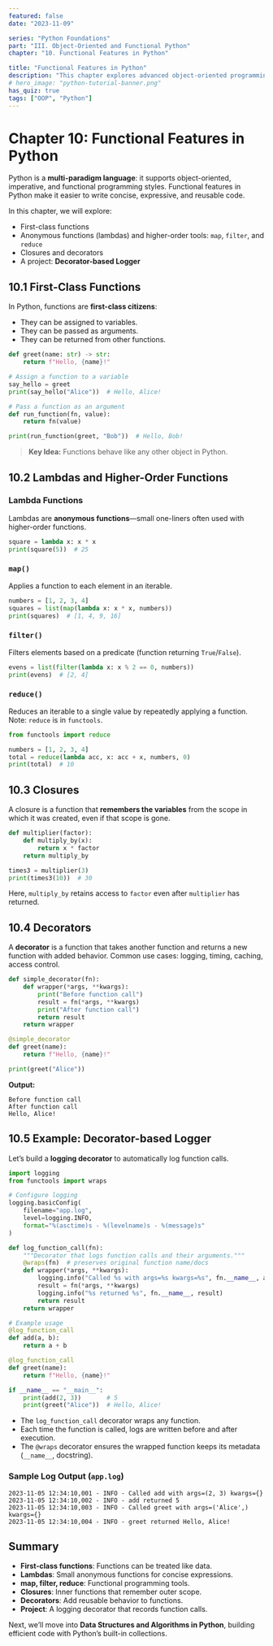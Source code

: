 ```yaml
---
featured: false
date: "2023-11-09"

series: "Python Foundations"
part: "III. Object-Oriented and Functional Python"
chapter: "10. Functional Features in Python"

title: "Functional Features in Python"
description: "This chapter explores advanced object-oriented programming (OOP) concepts in Python to help you build more flexible, reusable, and scalable software systems."
# hero_image: "python-tutorial-banner.png"
has_quiz: true
tags: ["OOP", "Python"]
---
```


# Chapter 10: Functional Features in Python

Python is a **multi-paradigm language**: it supports object-oriented, imperative, and functional programming styles. Functional features in Python make it easier to write concise, expressive, and reusable code.

In this chapter, we will explore:

* First-class functions
* Anonymous functions (lambdas) and higher-order tools: `map`, `filter`, and `reduce`
* Closures and decorators
* A project: **Decorator-based Logger**

## 10.1 First-Class Functions

In Python, functions are **first-class citizens**:

* They can be assigned to variables.
* They can be passed as arguments.
* They can be returned from other functions.

```python
def greet(name: str) -> str:
    return f"Hello, {name}!"

# Assign a function to a variable
say_hello = greet
print(say_hello("Alice"))  # Hello, Alice!

# Pass a function as an argument
def run_function(fn, value):
    return fn(value)

print(run_function(greet, "Bob"))  # Hello, Bob!
```

> **Key Idea:** Functions behave like any other object in Python.

## 10.2 Lambdas and Higher-Order Functions

### Lambda Functions

Lambdas are **anonymous functions**—small one-liners often used with higher-order functions.

```python
square = lambda x: x * x
print(square(5))  # 25
```

### `map()`

Applies a function to each element in an iterable.

```python
numbers = [1, 2, 3, 4]
squares = list(map(lambda x: x * x, numbers))
print(squares)  # [1, 4, 9, 16]
```

### `filter()`

Filters elements based on a predicate (function returning `True`/`False`).

```python
evens = list(filter(lambda x: x % 2 == 0, numbers))
print(evens)  # [2, 4]
```

### `reduce()`

Reduces an iterable to a single value by repeatedly applying a function.
Note: `reduce` is in `functools`.

```python
from functools import reduce

numbers = [1, 2, 3, 4]
total = reduce(lambda acc, x: acc + x, numbers, 0)
print(total)  # 10
```

## 10.3 Closures

A closure is a function that **remembers the variables** from the scope in which it was created, even if that scope is gone.

```python
def multiplier(factor):
    def multiply_by(x):
        return x * factor
    return multiply_by

times3 = multiplier(3)
print(times3(10))  # 30
```

Here, `multiply_by` retains access to `factor` even after `multiplier` has returned.

## 10.4 Decorators

A **decorator** is a function that takes another function and returns a new function with added behavior.
Common use cases: logging, timing, caching, access control.

```python
def simple_decorator(fn):
    def wrapper(*args, **kwargs):
        print("Before function call")
        result = fn(*args, **kwargs)
        print("After function call")
        return result
    return wrapper

@simple_decorator
def greet(name):
    return f"Hello, {name}!"

print(greet("Alice"))
```

**Output:**

```
Before function call
After function call
Hello, Alice!
```

## 10.5 Example: Decorator-based Logger

Let’s build a **logging decorator** to automatically log function calls.

```python
import logging
from functools import wraps

# Configure logging
logging.basicConfig(
    filename="app.log",
    level=logging.INFO,
    format="%(asctime)s - %(levelname)s - %(message)s"
)

def log_function_call(fn):
    """Decorator that logs function calls and their arguments."""
    @wraps(fn)  # preserves original function name/docs
    def wrapper(*args, **kwargs):
        logging.info("Called %s with args=%s kwargs=%s", fn.__name__, args, kwargs)
        result = fn(*args, **kwargs)
        logging.info("%s returned %s", fn.__name__, result)
        return result
    return wrapper

# Example usage
@log_function_call
def add(a, b):
    return a + b

@log_function_call
def greet(name):
    return f"Hello, {name}!"

if __name__ == "__main__":
    print(add(2, 3))       # 5
    print(greet("Alice"))  # Hello, Alice!
```

* The `log_function_call` decorator wraps any function.
* Each time the function is called, logs are written before and after execution.
* The `@wraps` decorator ensures the wrapped function keeps its metadata (`__name__`, docstring).

### Sample Log Output (`app.log`)

```
2023-11-05 12:34:10,001 - INFO - Called add with args=(2, 3) kwargs={}
2023-11-05 12:34:10,002 - INFO - add returned 5
2023-11-05 12:34:10,003 - INFO - Called greet with args=('Alice',) kwargs={}
2023-11-05 12:34:10,004 - INFO - greet returned Hello, Alice!
```

## Summary

* **First-class functions**: Functions can be treated like data.
* **Lambdas**: Small anonymous functions for concise expressions.
* **map, filter, reduce**: Functional programming tools.
* **Closures**: Inner functions that remember outer scope.
* **Decorators**: Add reusable behavior to functions.
* **Project**: A logging decorator that records function calls.

Next, we’ll move into **Data Structures and Algorithms in Python**, building efficient code with Python’s built-in collections.


